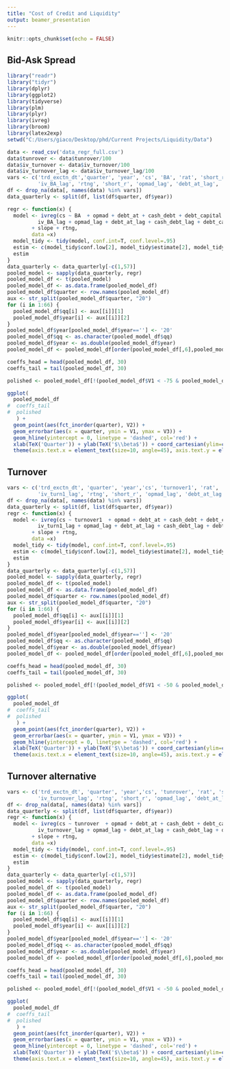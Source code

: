 ---
title: "Cost of Credit and Liquidity"
output: beamer_presentation
---

```{r setup, include=FALSE}
knitr::opts_chunk$set(echo = FALSE)
```



## Bid-Ask Spread

```{r , include=FALSE, echo = FALSE}
library("readr")
library("tidyr")
library(dplyr)
library(ggplot2)
library(tidyverse)
library(plm)
library(plyr)
library(ivreg)
library(broom)
library(latex2exp)
setwd("C:/Users/giaco/Desktop/phd/Current Projects/Liquidity/Data")

data <- read_csv('data_regr_full.csv')
data$tunrover <- data$tunrover/100
data$iv_turnover <- data$iv_turnover/100
data$iv_turnover_lag <- data$iv_turnover_lag/100
vars <- c('trd_exctn_dt','quarter', 'year', 'cs', 'BA', 'rat', 'short_r', 'slope', 'opmad', 'debt_at' ,'cash_debt', 'debt_capital', 
          'iv_BA_lag', 'rtng', 'short_r', 'opmad_lag', 'debt_at_lag', 'cash_debt_lag', 'debt_capital_lag')
df <- drop_na(data[, names(data) %in% vars])
data_quarterly <- split(df, list(df$quarter, df$year))

regr <- function(x) {
  model <- ivreg(cs ~ BA  + opmad + debt_at + cash_debt + debt_capital + short_r + slope + rtng|  +
          iv_BA_lag + opmad_lag + debt_at_lag + cash_debt_lag + debt_capital_lag+ short_r 
        + slope + rtng,
        data =x)
  model_tidy <- tidy(model, conf.int=T, conf.level=.95)
  estim <- c(model_tidy$conf.low[2], model_tidy$estimate[2], model_tidy$conf.high[2])
  estim
}
data_quarterly <- data_quarterly[-c(1,57)]
pooled_model <- sapply(data_quarterly, regr)
pooled_model_df <- t(pooled_model)
pooled_model_df <- as.data.frame(pooled_model_df)
pooled_model_df$quarter <- row.names(pooled_model_df)
aux <- str_split(pooled_model_df$quarter, "20")
for (i in 1:66) {
  pooled_model_df$qq[i] <- aux[[i]][1]
  pooled_model_df$year[i] <- aux[[i]][2]
}
pooled_model_df$year[pooled_model_df$year==''] <- '20'
pooled_model_df$qq <- as.character(pooled_model_df$qq)
pooled_model_df$year <- as.double(pooled_model_df$year)
pooled_model_df <- pooled_model_df[order(pooled_model_df[,6],pooled_model_df[,5]),]

coeffs_head = head(pooled_model_df, 30)
coeffs_tail = tail(pooled_model_df, 30)

polished <- pooled_model_df[!(pooled_model_df$V1 < -75 & pooled_model_df$V3 > 100),]
```

```{r, include=TRUE, echo=FALSE}
ggplot(
  pooled_model_df
#  coeffs_tail
#  polished
   ) + 
  geom_point(aes(fct_inorder(quarter), V2)) + 
  geom_errorbar(aes(x = quarter, ymin = V1, ymax = V3)) + 
  geom_hline(yintercept = 0, linetype = 'dashed', col='red') +
  xlab(TeX('Quarter')) + ylab(TeX('$\\beta$')) + coord_cartesian(ylim=c(-75,100))  +
  theme(axis.text.x = element_text(size=10, angle=45), axis.text.y = element_text(size=10))

```

## Turnover

```{r , include=FALSE, echo = FALSE}
vars <- c('trd_exctn_dt', 'quarter', 'year','cs', 'turnover1', 'rat', 'short_r', 'slope', 'opmad', 'debt_at' ,'cash_debt', 'debt_capital', 
          'iv_turn1_lag', 'rtng', 'short_r', 'opmad_lag', 'debt_at_lag', 'cash_debt_lag', 'debt_capital_lag')
df <- drop_na(data[, names(data) %in% vars])
data_quarterly <- split(df, list(df$quarter, df$year))
regr <- function(x) {
  model <- ivreg(cs ~ turnover1  + opmad + debt_at + cash_debt + debt_capital + short_r + slope + rtng|  +
          iv_turn1_lag + opmad_lag + debt_at_lag + cash_debt_lag + debt_capital_lag+ short_r 
        + slope + rtng,
        data =x)
  model_tidy <- tidy(model, conf.int=T, conf.level=.95)
  estim <- c(model_tidy$conf.low[2], model_tidy$estimate[2], model_tidy$conf.high[2])
  estim
}
data_quarterly <- data_quarterly[-c(1,57)]
pooled_model <- sapply(data_quarterly, regr)
pooled_model_df <- t(pooled_model)
pooled_model_df <- as.data.frame(pooled_model_df)
pooled_model_df$quarter <- row.names(pooled_model_df)
aux <- str_split(pooled_model_df$quarter, "20")
for (i in 1:66) {
  pooled_model_df$qq[i] <- aux[[i]][1]
  pooled_model_df$year[i] <- aux[[i]][2]
}
pooled_model_df$year[pooled_model_df$year==''] <- '20'
pooled_model_df$qq <- as.character(pooled_model_df$qq)
pooled_model_df$year <- as.double(pooled_model_df$year)
pooled_model_df <- pooled_model_df[order(pooled_model_df[,6],pooled_model_df[,5]),]

coeffs_head = head(pooled_model_df, 30)
coeffs_tail = tail(pooled_model_df, 30)

polished <- pooled_model_df[!(pooled_model_df$V1 < -50 & pooled_model_df$V3 > 100),]
```

```{r, include=TRUE, echo=FALSE}
ggplot(
  pooled_model_df
#  coeffs_tail
#  polished
   ) + 
  geom_point(aes(fct_inorder(quarter), V2)) + 
  geom_errorbar(aes(x = quarter, ymin = V1, ymax = V3)) + 
  geom_hline(yintercept = 0, linetype = 'dashed', col='red') +
  xlab(TeX('Quarter')) + ylab(TeX('$\\beta$')) + coord_cartesian(ylim=c(-50,100))  +
  theme(axis.text.x = element_text(size=10, angle=45), axis.text.y = element_text(size=10))

```

## Turnover alternative

```{r , include=FALSE, echo = FALSE}
vars <- c('trd_exctn_dt', 'quarter', 'year','cs', 'tunrover', 'rat', 'short_r', 'slope', 'opmad', 'debt_at' ,'cash_debt', 'debt_capital', 
          'iv_turnover_lag', 'rtng', 'short_r', 'opmad_lag', 'debt_at_lag', 'cash_debt_lag', 'debt_capital_lag')
df <- drop_na(data[, names(data) %in% vars])
data_quarterly <- split(df, list(df$quarter, df$year))
regr <- function(x) {
  model <- ivreg(cs ~ tunrover  + opmad + debt_at + cash_debt + debt_capital + short_r + slope + rtng|  +
          iv_turnover_lag + opmad_lag + debt_at_lag + cash_debt_lag + debt_capital_lag+ short_r 
        + slope + rtng,
        data =x)
  model_tidy <- tidy(model, conf.int=T, conf.level=.95)
  estim <- c(model_tidy$conf.low[2], model_tidy$estimate[2], model_tidy$conf.high[2])
  estim
}
data_quarterly <- data_quarterly[-c(1,57)]
pooled_model <- sapply(data_quarterly, regr)
pooled_model_df <- t(pooled_model)
pooled_model_df <- as.data.frame(pooled_model_df)
pooled_model_df$quarter <- row.names(pooled_model_df)
aux <- str_split(pooled_model_df$quarter, "20")
for (i in 1:66) {
  pooled_model_df$qq[i] <- aux[[i]][1]
  pooled_model_df$year[i] <- aux[[i]][2]
}
pooled_model_df$year[pooled_model_df$year==''] <- '20'
pooled_model_df$qq <- as.character(pooled_model_df$qq)
pooled_model_df$year <- as.double(pooled_model_df$year)
pooled_model_df <- pooled_model_df[order(pooled_model_df[,6],pooled_model_df[,5]),]

coeffs_head = head(pooled_model_df, 30)
coeffs_tail = tail(pooled_model_df, 30)

polished <- pooled_model_df[!(pooled_model_df$V1 < -50 & pooled_model_df$V3 > 100),]
```

```{r, include=TRUE, echo=FALSE}
ggplot(
  pooled_model_df
#  coeffs_tail
#  polished
   ) + 
  geom_point(aes(fct_inorder(quarter), V2)) + 
  geom_errorbar(aes(x = quarter, ymin = V1, ymax = V3)) + 
  geom_hline(yintercept = 0, linetype = 'dashed', col='red') +
  xlab(TeX('Quarter')) + ylab(TeX('$\\beta$')) + coord_cartesian(ylim=c(-50,100)) +
  theme(axis.text.x = element_text(size=10, angle=45), axis.text.y = element_text(size=10))

```
